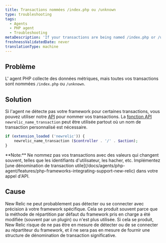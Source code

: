 ```yaml
---
title: Transactions nommées /index.php ou /unknown
type: troubleshooting
tags:
  - Agents
  - PHP agent
  - Troubleshooting
metaDescription: 'If your transactions are being named /index.php or /unknown, New Relic probably cannot accurately detect or hook into your framework.'
freshnessValidatedDate: never
translationType: machine
---
```


## Problème

L&apos; agent PHP collecte des données métriques, mais toutes vos transactions sont nommées `/index.php` ou `/unknown`.

## Solution

Si l&apos;agent ne détecte pas votre framework pour certaines transactions, vous pouvez utiliser notre [API](/docs/agents/php-agent/configuration/php-agent-api#api-name-wt) pour nommer vos transactions. La [fonction API](/docs/agents/php-agent/php-agent-api/newrelic_name_transaction/) `newrelic_name_transaction` peut être utilisée partout où un nom de transaction personnalisé est nécessaire.

```php
if (extension_loaded ('newrelic')) {
    newrelic_name_transaction ($controller . '/' . $action);
}
```

<Callout variant="tip">
  <DNT>**Note:**</DNT> Ne nommez pas vos transactions avec des valeurs qui changent souvent, telles que les identifiants d&apos;utilisateur, les hacher, etc. Implémentez [une dénomination de transaction utile](/docs/agents/php-agent/features/php-frameworks-integrating-support-new-relic) dans votre appel d&apos;API.
</Callout>

## Cause

New Relic ne peut probablement pas détecter ou se connecter avec précision à votre framework spécifique. Cela se produit souvent parce que la méthode de répartition par défaut du framework pris en charge a été modifiée (souvent par un plugin) ou n&apos;est plus utilisée. Si cela se produit, New Relic risque de ne pas être en mesure de détecter ou de se connecter au répartiteur du framework, et il ne sera pas en mesure de fournir une structure de dénomination de transaction significative.